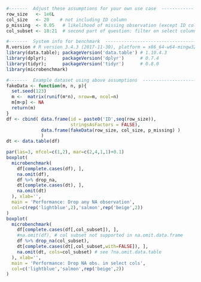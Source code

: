 

```{r}
#-------  Adjust these assumptions for your own use case  ------------
row_size   <- 1e6L 
col_size   <- 20    # not including ID column
p_missing  <- 0.05   # likelihood of missing observation (except ID col)
col_subset <- 18:21  # second part of question: filter on select columns

#-------  System info for benchmark  ----------------------------------
R.version # R version 3.4.3 (2017-11-30), platform = x86_64-w64-mingw32
library(data.table); packageVersion('data.table') # 1.10.4.3
library(dplyr);      packageVersion('dplyr')      # 0.7.4
library(tidyr);      packageVersion('tidyr')      # 0.8.0
library(microbenchmark)

#-------  Example dataset using above assumptions  --------------------
fakeData <- function(m, n, p){
  set.seed(123)
  m <-  matrix(runif(m*n), nrow=m, ncol=n)
  m[m<p] <- NA
  return(m)
}
df <- cbind( data.frame(id = paste0('ID',seq(row_size)), 
                        stringsAsFactors = FALSE),
             data.frame(fakeData(row_size, col_size, p_missing) )
             )
dt <- data.table(df)

par(las=3, mfcol=c(1,2), mar=c(2,4,1,1)+0.1)
boxplot(
  microbenchmark(
    df[complete.cases(df), ],
    na.omit(df),
    df %>% drop_na,
    dt[complete.cases(dt), ],
    na.omit(dt)
  ), xlab='', 
  main = 'Performance: Drop any NA observation',
  col=c(rep('lightblue',2),'salmon',rep('beige',2))
)
boxplot(
  microbenchmark(
    df[complete.cases(df[,col_subset]), ],
    #na.omit(df), # col subset not supported in na.omit.data.frame
    df %>% drop_na(col_subset),
    dt[complete.cases(dt[,col_subset,with=FALSE]), ],
    na.omit(dt, cols=col_subset) # see ?na.omit.data.table
  ), xlab='', 
  main = 'Performance: Drop NA obs. in select cols',
  col=c('lightblue','salmon',rep('beige',2))
)
```

